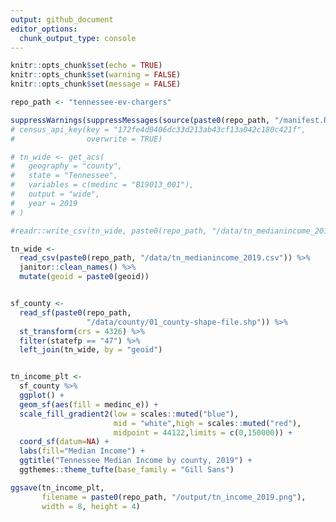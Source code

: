 ```yaml
---
output: github_document
editor_options: 
  chunk_output_type: console
---
```


```r
knitr::opts_chunk$set(echo = TRUE)
knitr::opts_chunk$set(warning = FALSE)
knitr::opts_chunk$set(message = FALSE)

repo_path <- "tennessee-ev-chargers"

suppressWarnings(suppressMessages(source(paste0(repo_path, "/manifest.R"))))
# census_api_key(key = "172fe4d0406dc33d213ab43cf13a042c180c421f", 
#                overwrite = TRUE)
```


```r
# tn_wide <- get_acs(
#   geography = "county",
#   state = "Tennessee",
#   variables = c(medinc = "B19013_001"),
#   output = "wide",
#   year = 2019
# )

#readr::write_csv(tn_wide, paste0(repo_path, "/data/tn_medianincome_2019.csv"))
```


```r
tn_wide <- 
  read_csv(paste0(repo_path, "/data/tn_medianincome_2019.csv")) %>% 
  janitor::clean_names() %>% 
  mutate(geoid = paste0(geoid))


sf_county <-
  read_sf(paste0(repo_path,
                 "/data/county/01_county-shape-file.shp")) %>% 
  st_transform(crs = 4326) %>% 
  filter(statefp == "47") %>% 
  left_join(tn_wide, by = "geoid")


tn_income_plt <-
  sf_county %>%
  ggplot() + 
  geom_sf(aes(fill = medinc_e)) +
  scale_fill_gradient2(low = scales::muted("blue"),
                       mid = "white",high = scales::muted("red"),
                       midpoint = 44122,limits = c(0,150000)) + 
  coord_sf(datum=NA) + 
  labs(fill="Median Income") + 
  ggtitle("Tennessee Median Income by county, 2019") + 
  ggthemes::theme_tufte(base_family = "Gill Sans")

ggsave(tn_income_plt,
       filename = paste0(repo_path, "/output/tn_income_2019.png"), 
       width = 8, height = 4)
```
